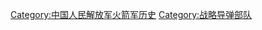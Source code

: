 {{Catmore|中国人民解放军第二炮兵部队}}

[[Category:中国人民解放军火箭军历史|Category:中国人民解放军火箭军历史]]
[[Category:战略导弹部队|Category:战略导弹部队]]
